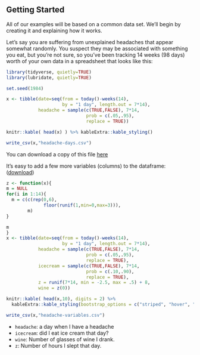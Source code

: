## Getting Started {#sec-get-started}

All of our examples will be based on a common data set. We'll begin by creating it and explaining how it works.

Let's say you are suffering from unexplained headaches that appear somewhat randomly. You suspect they may be associated with something you eat, but you're not sure, so you've been tracking 14 weeks (98 days) worth of your own data in a spreadsheet that looks like this:

```r
library(tidyverse, quietly=TRUE)
library(lubridate, quietly=TRUE)

```

```r
set.seed(1984)

x <- tibble(date=seq(from = today()-weeks(14),
                     by = "1 day", length.out = 7*14),
            headache = sample(c(TRUE,FALSE), 7*14,
                              prob = c(.05,.95),
                              replace = TRUE))

knitr::kable( head(x) ) %>% kableExtra::kable_styling()

write_csv(x,"headache-days.csv")

```

You can download a copy of this file [here](./headache-days.csv)

It's easy to add a few more variables (columns) to the dataframe: ([download](./headache-variables.csv))

```r

z <- function(x){
m = NULL
for(i in 1:14){
  m = c(c(rep(0,6),
              floor(runif(1,min=0,max=3))),
        m)
}

m
}
x <- tibble(date=seq(from = today()-weeks(14),
                     by = "1 day", length.out = 7*14),
            headache = sample(c(TRUE,FALSE), 7*14,
                              prob = c(.05,.95),
                              replace = TRUE),
            icecream = sample(c(TRUE,FALSE), 7*14,
                              prob = c(.10,.90),
                              replace = TRUE),
            z = runif(7*14, min = -2.5, max = .5) + 8,
            wine = z(0))

knitr::kable( head(x,10), digits = 2) %>%
  kableExtra::kable_styling(bootstrap_options = c("striped", "hover", "condensed"))

write_csv(x,"headache-variables.csv")

```

-   `headache`: a day when I have a headache
-   `icecream`: did I eat ice cream that day?
-   `wine`: Number of glasses of wine I drank.
-   `z`: Number of hours I slept that day.
